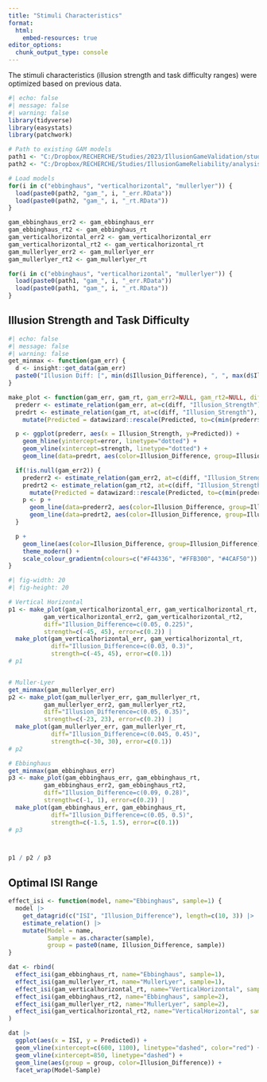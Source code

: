 ```yaml
---
title: "Stimuli Characteristics"
format:
  html:
    embed-resources: true
editor_options: 
  chunk_output_type: console
---
```


The stimuli characteristics (illusion strength and task difficulty ranges) were optimized based on previous data.

```r
#| echo: false
#| message: false
#| warning: false
library(tidyverse)
library(easystats)
library(patchwork)

# Path to existing GAM models
path1 <- "C:/Dropbox/RECHERCHE/Studies/2023/IllusionGameValidation/study2/models/"
path2 <- "C:/Dropbox/RECHERCHE/Studies/IllusionGameReliability/analysis/models/"

# Load models
for(i in c("ebbinghaus", "verticalhorizontal", "mullerlyer")) {
  load(paste0(path2, "gam_", i, "_err.RData"))
  load(paste0(path2, "gam_", i, "_rt.RData"))
}

gam_ebbinghaus_err2 <- gam_ebbinghaus_err
gam_ebbinghaus_rt2 <- gam_ebbinghaus_rt
gam_verticalhorizontal_err2 <- gam_verticalhorizontal_err
gam_verticalhorizontal_rt2 <- gam_verticalhorizontal_rt
gam_mullerlyer_err2 <- gam_mullerlyer_err
gam_mullerlyer_rt2 <- gam_mullerlyer_rt

for(i in c("ebbinghaus", "verticalhorizontal", "mullerlyer")) {
  load(paste0(path1, "gam_", i, "_err.RData"))
  load(paste0(path1, "gam_", i, "_rt.RData"))
}
```

## Illusion Strength and Task Difficulty

```r
#| echo: false
#| message: false
#| warning: false
get_minmax <- function(gam_err) {
  d <- insight::get_data(gam_err)
  paste0("Illusion Diff: [", min(d$Illusion_Difference), ", ", max(d$Illusion_Difference), "]")
}

make_plot <- function(gam_err, gam_rt, gam_err2=NULL, gam_rt2=NULL, diff=NULL, strength=NULL, error = 0.2){
  prederr <- estimate_relation(gam_err, at=c(diff, "Illusion_Strength"), length=c(5, 100))
  predrt <- estimate_relation(gam_rt, at=c(diff, "Illusion_Strength"), length=c(5, 100)) |>
    mutate(Predicted = datawizard::rescale(Predicted, to=c(min(prederr$Predicted), max(prederr$Predicted))))

  p <- ggplot(prederr, aes(x = Illusion_Strength, y=Predicted)) +
    geom_hline(yintercept=error, linetype="dotted") +
    geom_vline(xintercept=strength, linetype="dotted") +
    geom_line(data=predrt, aes(color=Illusion_Difference, group=Illusion_Difference), linetype="dashed", linewidth=1)

  if(!is.null(gam_err2)) {
    prederr2 <- estimate_relation(gam_err2, at=c(diff, "Illusion_Strength"), length=c(5, 100))
    predrt2 <- estimate_relation(gam_rt2, at=c(diff, "Illusion_Strength"), length=c(5, 100)) |>
      mutate(Predicted = datawizard::rescale(Predicted, to=c(min(prederr$Predicted), max(prederr$Predicted))))
    p <- p +
      geom_line(data=prederr2, aes(color=Illusion_Difference, group=Illusion_Difference), linewidth=1, alpha=0.5) +
      geom_line(data=predrt2, aes(color=Illusion_Difference, group=Illusion_Difference), linetype="dashed", linewidth=1, alpha=0.5)
  }

  p +
    geom_line(aes(color=Illusion_Difference, group=Illusion_Difference), linewidth=1) +
    theme_modern() +
    scale_colour_gradientn(colours=c("#F44336", "#FFB300", "#4CAF50"))
}
```

```r
#| fig-width: 20
#| fig-height: 20

# Vertical Horizontal
p1 <- make_plot(gam_verticalhorizontal_err, gam_verticalhorizontal_rt,
          gam_verticalhorizontal_err2, gam_verticalhorizontal_rt2,
          diff="Illusion_Difference=c(0.05, 0.225)",
          strength=c(-45, 45), error=c(0.2)) |
  make_plot(gam_verticalhorizontal_err, gam_verticalhorizontal_rt,
            diff="Illusion_Difference=c(0.03, 0.3)",
            strength=c(-45, 45), error=c(0.1))
# p1


# Muller-Lyer
get_minmax(gam_mullerlyer_err)
p2 <- make_plot(gam_mullerlyer_err, gam_mullerlyer_rt,
          gam_mullerlyer_err2, gam_mullerlyer_rt2,
          diff="Illusion_Difference=c(0.05, 0.35)",
          strength=c(-23, 23), error=c(0.2)) |
  make_plot(gam_mullerlyer_err, gam_mullerlyer_rt,
            diff="Illusion_Difference=c(0.045, 0.45)",
            strength=c(-30, 30), error=c(0.1))
# p2

# Ebbinghaus
get_minmax(gam_ebbinghaus_err)
p3 <- make_plot(gam_ebbinghaus_err, gam_ebbinghaus_rt,
          gam_ebbinghaus_err2, gam_ebbinghaus_rt2,
          diff="Illusion_Difference=c(0.09, 0.28)",
          strength=c(-1, 1), error=c(0.2)) |
  make_plot(gam_ebbinghaus_err, gam_ebbinghaus_rt,
            diff="Illusion_Difference=c(0.05, 0.5)",
            strength=c(-1.5, 1.5), error=c(0.1))
# p3



p1 / p2 / p3
```

## Optimal ISI Range

```r
effect_isi <- function(model, name="Ebbinghaus", sample=1) {
  model |>
    get_datagrid(c("ISI", "Illusion_Difference"), length=c(10, 3)) |>
    estimate_relation() |>
    mutate(Model = name,
           Sample = as.character(sample),
           group = paste0(name, Illusion_Difference, sample))
}

dat <- rbind(
  effect_isi(gam_ebbinghaus_rt, name="Ebbinghaus", sample=1),
  effect_isi(gam_mullerlyer_rt, name="MullerLyer", sample=1),
  effect_isi(gam_verticalhorizontal_rt, name="VerticalHorizontal", sample=1),
  effect_isi(gam_ebbinghaus_rt2, name="Ebbinghaus", sample=2),
  effect_isi(gam_mullerlyer_rt2, name="MullerLyer", sample=2),
  effect_isi(gam_verticalhorizontal_rt2, name="VerticalHorizontal", sample=2)
)

dat |>
  ggplot(aes(x = ISI, y = Predicted)) +
  geom_vline(xintercept=c(600, 1100), linetype="dashed", color="red") +
  geom_vline(xintercept=850, linetype="dashed") +
  geom_line(aes(group = group, color=Illusion_Difference)) +
  facet_wrap(Model~Sample)
```
